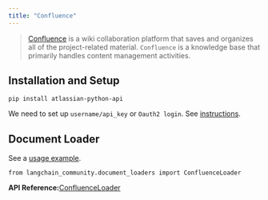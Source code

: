 ```yaml
---
title: "Confluence"
---
```


> [Confluence](https://www.atlassian.com/software/confluence) is a wiki collaboration platform that saves and organizes all of the project-related material. `Confluence` is a knowledge base that primarily handles content management activities.

## Installation and Setup

```
pip install atlassian-python-api
```

We need to set up `username/api_key` or `Oauth2 login`. See [instructions](https://support.atlassian.com/atlassian-account/oss/manage-api-tokens-for-your-atlassian-account/).

## Document Loader

See a [usage example](/src/oss/integrations/document_loaders/confluence).

```
from langchain_community.document_loaders import ConfluenceLoader
```

**API Reference:**[ConfluenceLoader](https://python.langchain.com/api_reference/community/document_loaders/langchain_community.document_loaders.confluence.ConfluenceLoader.html)

